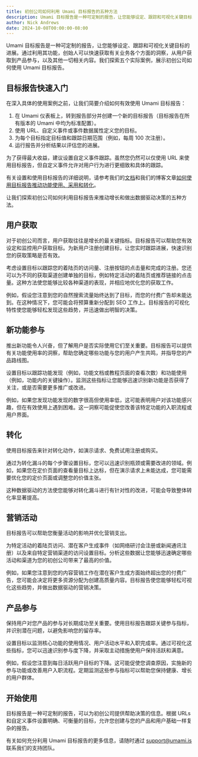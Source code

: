```yaml
---
title: 初创公司如何利用 Umami 目标报告的五种方法
description: Umami 目标报告是一种可定制的报告，让您能够设定、跟踪和可视化关键目标的进展。
author: Nick Andrews
date: 2024-10-08T00:00:00-08:00
---
```


Umami 目标报告是一种可定制的报告，让您能够设定、跟踪和可视化关键目标的进展。通过利用其功能，创始人可以快速获取有关业务各个方面的洞察，从用户获取到产品参与，以及其他一切相关内容。我们探索五个实际案例，展示初创公司如何使用 Umami 目标报告。

## 目标报告快速入门

在深入具体的使用案例之前，让我们简要介绍如何有效使用 Umami 目标报告：

1. 在 Umami 仪表板上，转到报告部分并创建一个新的目标报告（目标报告在所有版本的 Umami 中均为标准配置）。  
2. 使用 URL、自定义事件或事件数据属性定义您的目标。  
3. 为每个目标指定目标值和跟踪日期范围（例如，每周 100 次注册）。  
4. 运行报告并分析结果以评估您的进展。  

为了获得最大收益，建议设置自定义事件跟踪。虽然您仍然可以仅使用 URL 来使用目标报告，但自定义事件允许对用户行为进行更细致和具体的跟踪。

有关设置和使用目标报告的详细说明，请参考我们的[文档](https://umami.is/docs/reports/report-goals)和我们的博客文章[如何使用目标报告推动功能使用、采用和转化](https://umami.is/blog/how-to-use-the-goals-report)。

让我们探索初创公司如何利用目标报告来推动增长和做出数据驱动决策的五种方法。

## 用户获取

对于初创公司而言，用户获取往往是增长的最关键指标。目标报告可以帮助您有效设定和监控用户获取目标。为新用户注册创建目标，让您实时跟踪进展，快速识别您的获取策略是否有效。

考虑设置目标以跟踪您的着陆页的访问量、注册按钮的点击量和完成的注册。您还可以为不同的获取渠道创建单独的目标，例如特定活动的着陆页或推荐链接的点击量。这种方法使您能够比较各种渠道的表现，并相应地优化您的获取工作。

例如，假设您注意到您的自然搜索流量始终达到了目标，而您的付费广告却未能达到。在这种情况下，您可能会将预算重新分配到 SEO 工作上。目标报告的可视化特性使您能够轻松发现这些趋势，并迅速做出明智的决策。

## 新功能参与

推出新功能令人兴奋，但了解用户是否实际使用它们至关重要。目标报告可以提供有关功能使用率的洞察，帮助您确定哪些功能与您的用户产生共鸣，并指导您的产品路线图。

设置目标以跟踪功能发现（例如，功能文档或教程页面的查看次数）和功能使用（例如，功能内的关键操作）。监测这些指标让您能够迅速识别新功能是否获得了关注，或是否需要更多推广或改进。

例如，如果您发现功能发现的数字很高但使用率低，这可能表明用户对该功能感兴趣，但在有效使用上遇到困难。这一洞察可能促使您改善该特定功能的入职流程或用户界面。

## 转化

使用目标报告来针对转化动作，如演示请求、免费试用注册或购买。

通过为转化漏斗的每个步骤设置目标，您可以迅速识别瓶颈或需要改进的领域。例如，如果您在定价页面的查看量目标上达标，但在演示请求上未能达成，您可能需要优化您的定价页面或调整您的价值主张。

这种数据驱动的方法使您能够对转化漏斗进行有针对性的改进，可能会导致整体转化率显著提高。

## 营销活动

目标报告可以帮助您衡量活动的影响并优化营销支出。

为特定活动的着陆页访问、潜在客户生成事件（如网络研讨会注册或新闻通讯注册）以及来自特定营销渠道的访问设置目标。分析这些数据让您能够迅速确定哪些活动和渠道为您的初创公司带来了最高的价值。

例如，如果您注意到您的内容营销工作在潜在客户生成方面始终超出您的付费广告，您可能会决定将更多资源分配为创建高质量内容。目标报告使您能够轻松可视化这些趋势，并做出数据驱动的营销决策。

## 产品参与

保持用户对您产品的参与对长期成功至关重要。使用目标报告跟踪关键参与指标，并识别潜在问题，以避免影响您的留存率。

设置目标以监测核心功能的使用情况、用户活动水平和入职完成率。通过可视化这些指标，您可以迅速识别参与度下降，并采取主动措施使用户保持活跃和满意。

例如，假设您注意到每日活跃用户目标的下降。这可能促使您调查原因，实施新的参与功能或改善用户入职流程。定期监测这些参与指标可以帮助您保持健康、增长的用户群体。

## 开始使用

目标报告是一种可定制的报告，可以为初创公司提供帮助决策的信息。根据 URLs 和自定义事件设置明确、可衡量的目标，允许您创建与您的产品和用户基础一样复杂的报告。

有关如何充分利用 Umami 目标报告的更多信息，请随时通过 support@umami.is 联系我们的支持团队。
